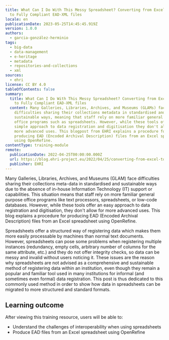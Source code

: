 ```yaml
---
title: What Can I Do With This Messy Spreadsheet? Converting from Excel Sheets
  to Fully Compliant EAD-XML files
locale: en
publicationDate: 2023-05-25T14:45:45.919Z
version: 1.0.0
authors:
  - garcia-gonzález-herminio
tags:
  - big-data
  - data-management
  - e-heritage
  - metadata
  - repositories-and-collections
  - xml
sources:
  - ehri
license: CC BY 4.0
tableOfContents: false
summary:
  title: What Can I Do With This Messy Spreadsheet? Converting from Excel Sheets
    to Fully Compliant EAD-XML files
  content: Many Galleries, Libraries, Archives, and Museums (GLAMs) face
    difficulties sharing their collections metadata in standardised and
    sustainable ways, meaning that staff rely on more familiar general purpose
    office programs such as spreadsheets. However, while these tools offer a
    simple approach to data registration and digitisation they don't allow for
    more advanced uses. This blogpost from EHRI explains a procedure for
    producing EAD (Encoded Archival Description) files from an Excel spreadsheet
    using OpenRefine.
contentType: training-module
remote:
  publicationDate: 2022-04-25T00:00:00.000Z
  url: https://blog.ehri-project.eu/2022/04/25/converting-from-excel-to-ead-xml/
  publisher: EHRI
---
```

Many Galleries, Libraries, Archives, and Museums (GLAM) face difficulties sharing their collections meta-data in standardised and sustainable ways due to the absence of in-house Information Technology (IT) support or capabilities. This situation means that staff rely on more familiar general purpose office programs like text processors, spreadsheets, or low-code databases. However, while these tools offer an easy approach to data registration and digitisation, they don't allow for more advanced uses. This blog explains a procedure for producing EAD (Encoded Archival Description) files from an Excel spreadsheet using OpenRefine.

Spreadsheets offer a structured way of registering data which makes them more easily processable by machines than normal text documents. However, spreadsheets can pose some problems when registering multiple instances (redundancy, empty cells, arbitrary number of columns for the same attribute, etc.) and they do not offer integrity checks, so data can be messy and invalid without users noticing it. These issues are the reason why spreadsheets are not advised as a comprehensive and sustainable method of registering data within an institution, even though they remain a popular and familiar tool used in many institutions for informal (and sometimes even formal) data registration. This post is thus dedicated to this commonly used method in order to show how data in spreadsheets can be migrated to more structured and standard formats.

## L﻿earning outcome

A﻿fter viewing this training resource, users will be able to:

* Understand the challenges of interoperability when using spreadsheets
* Produce EAD files from an Excel spreadsheet using OpenRefine

